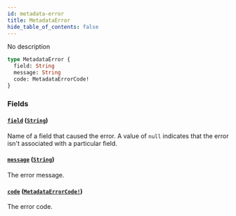 ```yaml
---
id: metadata-error
title: MetadataError
hide_table_of_contents: false
---
```


No description

```graphql
type MetadataError {
  field: String
  message: String
  code: MetadataErrorCode!
}
```

### Fields

#### [`field`](#) ([`String`](../../../developer/api-reference/scalars/string))

Name of a field that caused the error. A value of `null` indicates that the error isn't associated with a particular field.

#### [`message`](#) ([`String`](../../../developer/api-reference/scalars/string))

The error message.

#### [`code`](#) ([`MetadataErrorCode!`](../../../developer/api-reference/enums/metadata-error-code))

The error code.
